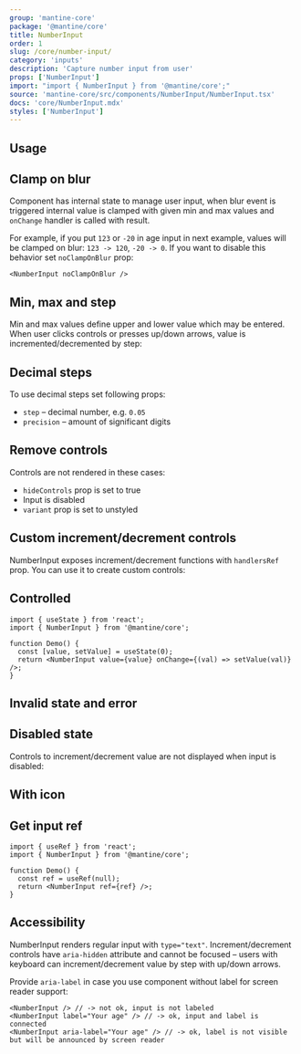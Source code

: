 ```yaml
---
group: 'mantine-core'
package: '@mantine/core'
title: NumberInput
order: 1
slug: /core/number-input/
category: 'inputs'
description: 'Capture number input from user'
props: ['NumberInput']
import: "import { NumberInput } from '@mantine/core';"
source: 'mantine-core/src/components/NumberInput/NumberInput.tsx'
docs: 'core/NumberInput.mdx'
styles: ['NumberInput']
---
```



## Usage

<Demo data={NumberInputDemos.configurator} />

## Clamp on blur

Component has internal state to manage user input, when blur event is triggered
internal value is clamped with given min and max values and `onChange` handler is called with result.

For example, if you put `123` or `-20` in age input in next example, values will be clamped on blur: `123 -> 120`, `-20 -> 0`.
If you want to disable this behavior set `noClampOnBlur` prop:

```tsx
<NumberInput noClampOnBlur />
```

## Min, max and step

Min and max values define upper and lower value which may be entered.
When user clicks controls or presses up/down arrows, value is incremented/decremented by step:

<Demo data={NumberInputDemos.step} />

## Decimal steps

To use decimal steps set following props:

- `step` – decimal number, e.g. `0.05`
- `precision` – amount of significant digits

<Demo data={NumberInputDemos.decimal} />

## Remove controls

Controls are not rendered in these cases:

- `hideControls` prop is set to true
- Input is disabled
- `variant` prop is set to unstyled

<Demo data={NumberInputDemos.controls} />

## Custom increment/decrement controls

NumberInput exposes increment/decrement functions with `handlersRef` prop.
You can use it to create custom controls:

<Demo data={NumberInputDemos.handlers} />

## Controlled

```tsx
import { useState } from 'react';
import { NumberInput } from '@mantine/core';

function Demo() {
  const [value, setValue] = useState(0);
  return <NumberInput value={value} onChange={(val) => setValue(val)} />;
}
```

## Invalid state and error

<Demo data={NumberInputDemos.validation} />

## Disabled state

Controls to increment/decrement value are not displayed when input is disabled:

<Demo data={NumberInputDemos.disabled} />

## With icon

<Demo data={NumberInputDemos.icon} />

## Get input ref

```tsx
import { useRef } from 'react';
import { NumberInput } from '@mantine/core';

function Demo() {
  const ref = useRef(null);
  return <NumberInput ref={ref} />;
}
```

## Accessibility

NumberInput renders regular input with `type="text"`.
Increment/decrement controls have `aria-hidden` attribute and cannot be focused
– users with keyboard can increment/decrement value by step with up/down arrows.

Provide `aria-label` in case you use component without label for screen reader support:

```tsx
<NumberInput /> // -> not ok, input is not labeled
<NumberInput label="Your age" /> // -> ok, input and label is connected
<NumberInput aria-label="Your age" /> // -> ok, label is not visible but will be announced by screen reader
```
